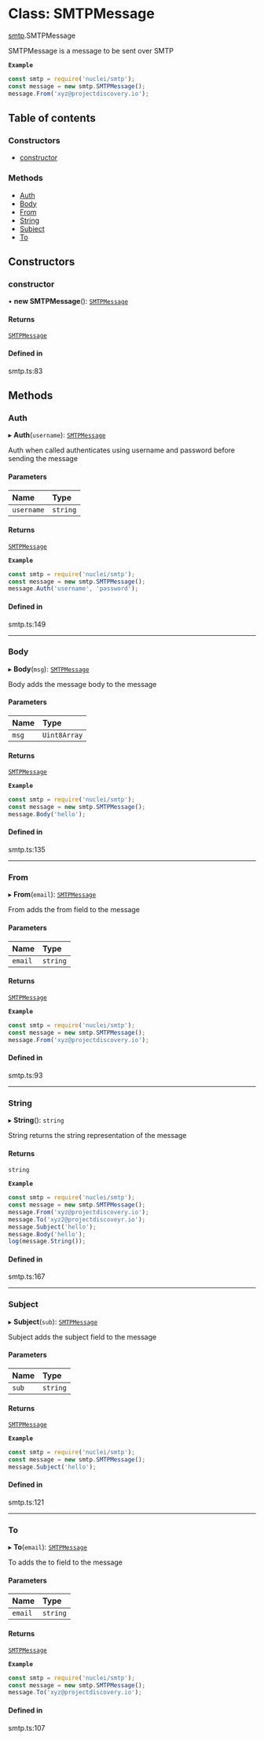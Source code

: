 # Class: SMTPMessage

[smtp](/templates/protocols/javascript/modules/smtp).SMTPMessage

SMTPMessage is a message to be sent over SMTP

**`Example`**

```javascript
const smtp = require('nuclei/smtp');
const message = new smtp.SMTPMessage();
message.From('xyz@projectdiscovery.io');
```

## Table of contents

### Constructors

- [constructor](/templates/protocols/javascript/modules/smtp.SMTPMessage#constructor)

### Methods

- [Auth](/templates/protocols/javascript/modules/smtp.SMTPMessage#auth)
- [Body](/templates/protocols/javascript/modules/smtp.SMTPMessage#body)
- [From](/templates/protocols/javascript/modules/smtp.SMTPMessage#from)
- [String](/templates/protocols/javascript/modules/smtp.SMTPMessage#string)
- [Subject](/templates/protocols/javascript/modules/smtp.SMTPMessage#subject)
- [To](/templates/protocols/javascript/modules/smtp.SMTPMessage#to)

## Constructors

### constructor

• **new SMTPMessage**(): [`SMTPMessage`](/templates/protocols/javascript/modules/smtp.SMTPMessage)

#### Returns

[`SMTPMessage`](/templates/protocols/javascript/modules/smtp.SMTPMessage)

#### Defined in

smtp.ts:83

## Methods

### Auth

▸ **Auth**(`username`): [`SMTPMessage`](/templates/protocols/javascript/modules/smtp.SMTPMessage)

Auth when called authenticates using username and password before sending the message

#### Parameters

| Name | Type |
| :------ | :------ |
| `username` | `string` |

#### Returns

[`SMTPMessage`](/templates/protocols/javascript/modules/smtp.SMTPMessage)

**`Example`**

```javascript
const smtp = require('nuclei/smtp');
const message = new smtp.SMTPMessage();
message.Auth('username', 'password');
```

#### Defined in

smtp.ts:149

___

### Body

▸ **Body**(`msg`): [`SMTPMessage`](/templates/protocols/javascript/modules/smtp.SMTPMessage)

Body adds the message body to the message

#### Parameters

| Name | Type |
| :------ | :------ |
| `msg` | `Uint8Array` |

#### Returns

[`SMTPMessage`](/templates/protocols/javascript/modules/smtp.SMTPMessage)

**`Example`**

```javascript
const smtp = require('nuclei/smtp');
const message = new smtp.SMTPMessage();
message.Body('hello');
```

#### Defined in

smtp.ts:135

___

### From

▸ **From**(`email`): [`SMTPMessage`](/templates/protocols/javascript/modules/smtp.SMTPMessage)

From adds the from field to the message

#### Parameters

| Name | Type |
| :------ | :------ |
| `email` | `string` |

#### Returns

[`SMTPMessage`](/templates/protocols/javascript/modules/smtp.SMTPMessage)

**`Example`**

```javascript
const smtp = require('nuclei/smtp');
const message = new smtp.SMTPMessage();
message.From('xyz@projectdiscovery.io');
```

#### Defined in

smtp.ts:93

___

### String

▸ **String**(): `string`

String returns the string representation of the message

#### Returns

`string`

**`Example`**

```javascript
const smtp = require('nuclei/smtp');
const message = new smtp.SMTPMessage();
message.From('xyz@projectdiscovery.io');
message.To('xyz2@projectdiscoveyr.io');
message.Subject('hello');
message.Body('hello');
log(message.String());
```

#### Defined in

smtp.ts:167

___

### Subject

▸ **Subject**(`sub`): [`SMTPMessage`](/templates/protocols/javascript/modules/smtp.SMTPMessage)

Subject adds the subject field to the message

#### Parameters

| Name | Type |
| :------ | :------ |
| `sub` | `string` |

#### Returns

[`SMTPMessage`](/templates/protocols/javascript/modules/smtp.SMTPMessage)

**`Example`**

```javascript
const smtp = require('nuclei/smtp');
const message = new smtp.SMTPMessage();
message.Subject('hello');
```

#### Defined in

smtp.ts:121

___

### To

▸ **To**(`email`): [`SMTPMessage`](/templates/protocols/javascript/modules/smtp.SMTPMessage)

To adds the to field to the message

#### Parameters

| Name | Type |
| :------ | :------ |
| `email` | `string` |

#### Returns

[`SMTPMessage`](/templates/protocols/javascript/modules/smtp.SMTPMessage)

**`Example`**

```javascript
const smtp = require('nuclei/smtp');
const message = new smtp.SMTPMessage();
message.To('xyz@projectdiscovery.io');
```

#### Defined in

smtp.ts:107
